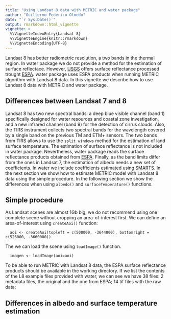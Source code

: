 ```yaml
---
title: "Using Landsat 8 data with METRIC and water package"
author: "Guillermo Federico Olmedo"
date: "`r Sys.Date()`"
output: rmarkdown::html_vignette
vignette: >
  %\VignetteIndexEntry{Landsat 8}
  %\VignetteEngine{knitr::rmarkdown}
  %\VignetteEncoding{UTF-8}
---
```


Landsat 8 has better radiometric resolution, a two bands in the thermal region. In water package we do not provide a method for the estimation of surface reflectace. However, [USGS](usgs.gov) offers surface reflectance processed trought [ESPA](espa.cr.usgs.gov). water package uses ESPA products when running METRIC algorithm with Landsat 8 data. In this vignette we describe how to use Landsat 8 data with METRIC and water package. 

## Differences between Landsat 7 and 8

Landsat 8 has two new spectral bands: a deep blue visible channel (band 1) specifically designed for water resources and coastal zone investigation, and a new infrared channel (band 9) for the detection of cirrus clouds. Also, the TIRS instrument collects two spectral bands for the wavelength covered by a single band on the previous TM and ETM+ sensors. The two bands from TIRS allows to use the `split windows` method for the estimation of land surface temperature. The estimation of surface reflectance is not included in water package. Nevertheless, water package reads the surface reflectance products obtained from  [ESPA](espa.cr.usgs.gov). Finally, as the band limits differ from the ones in Landsat 7, the estimation of albedo needs a new set of coefficients. In water we include coefficients estimated using [SMARTS](http://www.nrel.gov/rredc/smarts/). In the next section we show how to estimate METRIC model with Landsat 8 data using the simple procedure. In the following section we show the differences when using `albedo()` and `surfaceTemperature()` functions. 

## Simple procedure 

As Landsat scenes are almost 1Gb big, we do not recommend using one complete scene without cropping an area-of-interest first. We can define an area-of-interest using `createAoi()` function:

```
  aoi <- createAoi(topleft = c(500000, -3644000), bottomright = c(526000, -3660000))
````

The we can load the scene using `loadImage()` function. 

```
  imagen <- loadImage(aoi=aoi)
```

To be able to run METRIC with Landsat 8 data, the ESPA surface reflectance products should be available in the working directory. If we list the contents of the L8 example files provided with water, we can see we have 38 files: 2 metadata files, the original and the one from ESPA; 14 tif files with the raw data; 

## Differences in albedo and surface temperature estimation



